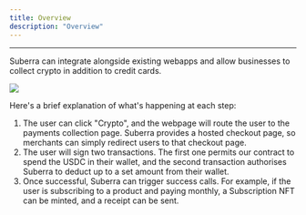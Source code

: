 ```yaml
---
title: Overview
description: "Overview"
---
```



---

Suberra can integrate alongside existing webapps and allow businesses to collect crypto in addition to credit cards.

<div style={{ flexBasis: "300px", flexGrow: "1", textAlign: "center" }}>
  <img src={Image1} style={{ alignSelf: "center", maxWidth: "100%" }} />
</div>

Here's a brief explanation of what's happening at each step:

1. The user can click "Crypto", and the webpage will route the user to the payments collection page. Suberra provides a hosted checkout page, so merchants can simply redirect users to that checkout page.
2. The user will sign two transactions. The first one permits our contract to spend the USDC in their wallet, and the second transaction authorises Suberra to deduct up to a set amount from their wallet.
3. Once successful, Suberra can trigger success calls. For example, if the user is subscribing to a product and paying monthly, a Subscription NFT can be minted, and a receipt can be sent.
